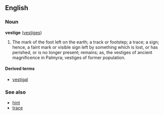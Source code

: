 ==English==
===Noun===
'''vestige''' ([[vestiges]])

#The mark of the foot left on the earth; a track or footstep; a trace; a sign; hence, a faint mark or visible sign left by something which is lost, or has perished, or is no longer present; remains; as, the vestiges of ancient magnificence in Palmyra; vestiges of former population.

====Derived terms====
*[[vestigal]]

===See also===
*[[hint]]
*[[trace]]